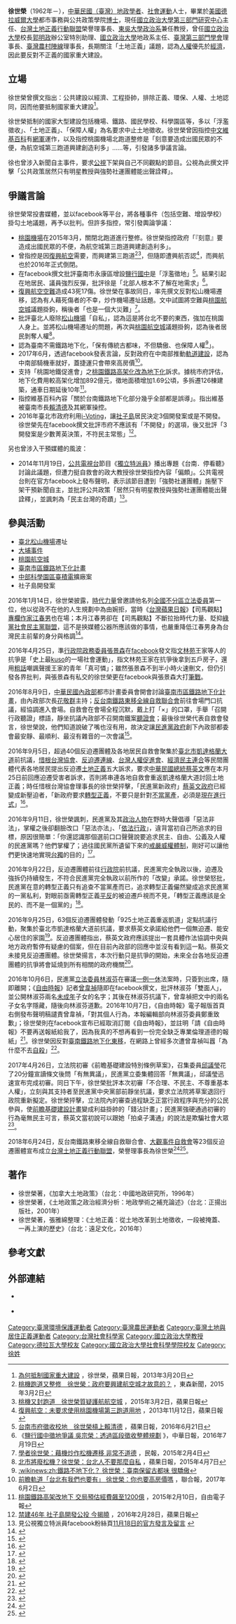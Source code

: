 {{blpsources|time=2015-05-08T09:49:37+00:00}}
{{Infobox academic
| name = 徐世榮
| image = 
| image_size = 200px
| gender = 男
| education = 博士
| alma_mater = [[特拉华大学|德拉威爾大學]]都市事務與公共政策學院博士<br>[[國立政治大學|國立政治大學]]地政學系學士
| workplaces = [[國立政治大學|國立政治大學]]地政學系
}}

'''徐世榮'''（1962年－），[[中華民國（臺灣）|中華民國（臺灣）]][[地政|地政]][[學者|學者]]、[[社會運動|社會運動]]人士，畢業於[[美國|美國]][[特拉华大学|德拉威爾大學]]都市事務與公共政策學院[[博士|博士]]，現任[[國立政治大學|國立政治大學]][[第三部門|第三部門]][[研究中心|研究中心]]主任、[[台灣土地正義行動聯盟|台灣土地正義行動聯盟]]榮譽理事長、[[東吳大學|東吳大學]][[政治系|政治系]]兼任教授，曾任[[國立政治大學|國立政治大學]]校長[[郭明政|郭明政]]辦公室特別助理、[[國立政治大學|國立政治大學]]地政系主任、[[臺灣第三部門學會|臺灣第三部門學會]]理事長、[[臺灣農村陣線|臺灣農村陣線]]理事長，長期關注「土地正義」議題，認為[[人權|人權]]優先於[[經濟|經濟]]，因此要反對不正義的國家重大建設。

== 立場 ==
徐世榮曾撰文指出：公共建設以經濟、工程掛帥，排除正義、環保、人權、土地認同，因而他要抵制國家重大建設<ref>[http://www.appledaily.com.tw/appledaily/article/headline/20130320/34899166/ 為何抵制國家重大建設] {{Wayback|url=http://www.appledaily.com.tw/appledaily/article/headline/20130320/34899166/ |date=20160815200857 }}，徐世榮，蘋果日報，2013年3月20日</ref>。

徐世榮抵制的國家大型建設包括機場、鐵路、國民學校、科學園區等，多以「浮濫徵收」、「土地正義」、「保障人權」為名要求中止土地徵收。徐世榮曾因指控[[中文維基百科|中文維基百科]]有[[網軍|網軍]]運作，以及指控桃園機場北跑道整修是「刻意要造成出國民眾的不便，為航空城第三跑道興建創造利多」……等，引發諸多爭議言論。

徐也曾涉入新聞自主事件，要求[[公視|公視]]下架與自己不同觀點的節目。公視為此撰文抨擊「公共政策居然只有明星教授與強勢社運團體能出聲詮釋」。

== 爭議言論 ==
{{wikinews|南鐵爭議 徐世榮指控維基百科遭網軍操控}}
{{wikinews|鐵路不地下化？ 徐世榮：臺南保留古都味 很驕傲}}
徐世榮常投書媒體，並以facebook等平台，將各種事件（包括空難、增設學校）掛勾土地議題，再予以批判。但許多指控，常引發輿論爭議：
*[[臺灣桃園國際機場|桃園機場]]在2015年3月，關閉北跑道進行整修。徐世榮指控政府「『刻意』要造成出國民眾的不便，為航空城第三跑道興建創造利多」。
*曾指控是因[[復興航空|復興航空]]需要，而興建第三跑道<ref>[http://www.ettoday.net/news/20150302/472416.htm#ixzz3ZWUtkaMd 桃機跑道又整修　徐世榮：政府要興建航空城才故意的？] {{Wayback|url=http://www.ettoday.net/news/20150302/472416.htm#ixzz3ZWUtkaMd |date=20160918112547 }}，東森新聞，2015年3月2日</ref><ref>[http://www.appledaily.com.tw/realtimenews/article/new/20150302/566528/ 桃機又封跑道　徐世榮質疑護航航空城] {{Wayback|url=http://www.appledaily.com.tw/realtimenews/article/new/20150302/566528/ |date=20170517165015 }}，2015年3月2日，蘋果日報</ref>，但隨即遭興航否認<ref>[http://www.appledaily.com.tw/realtimenews/article/new/20131112/291496/ 復興航空：未要求使用桃園機場第三跑道用地] {{Wayback|url=http://www.appledaily.com.tw/realtimenews/article/new/20131112/291496/ |date=20170517164632 }}，2013年11月12日，蘋果日報</ref>，而興航也於2016年正式倒閉。
*在facebook撰文批評臺南市永康區增設[[鹽行國中|鹽行國中]]是「浮濫徵地」<ref>[http://www.appledaily.com.tw/realtimenews/article/new/20160621/890561/ 台南市府徵收校地　徐世榮槓上賴清德] {{Wayback|url=http://www.appledaily.com.tw/realtimenews/article/new/20160621/890561/ |date=20170111142849 }}，蘋果日報，2016年6月21日</ref>。結果引起在地居民、議員強烈反彈，批評徐是「北部人根本不了解在地需求」<ref>《[http://www.cdns.com.tw/news.php?n_id=1&nc_id=106458 鹽行國中徵地爭議 吳宗榮：透過區段徵收整體規劃] {{Wayback|url=http://www.cdns.com.tw/news.php?n_id=1&nc_id=106458 |date=20160809022556 }}》，中華日報，2016年7月19日</ref>。
*[[復興航空235號班機空難|復興航空空難]]造成43死17傷。徐世榮在事故同日，率先撰文反對松山機場遷移，認為有人藉死傷者的不幸，炒作機場遷址話題。文中試圖將空難與[[桃園航空城|桃園航空城]]議題掛鉤，稱後者「也是一個大災難」<ref>[http://www.peoplenews.tw/news/1769b333-0ea9-43c2-b2ef-c697e18c157f 學者徐世榮：藉機炒作松機遷移 非常不道德] {{Wayback|url=http://www.peoplenews.tw/news/1769b333-0ea9-43c2-b2ef-c697e18c157f |date=20150518073629 }}，民報，2015年2月4日</ref>。
*批評臺北人廢除[[臺北松山機場|松山機場]]「自私」，認為這是將台北不要的東西，強加在桃園人身上。並將松山機場遷址的問題，再次與[[桃園航空城|桃園航空城]]議題掛鉤，認為後者居民剝奪人權<ref>[http://www.appledaily.com.tw/realtimenews/article/new/20150407/587973/ 北市將廢松機？徐世榮：台北人不要那麼自私] {{Wayback|url=http://www.appledaily.com.tw/realtimenews/article/new/20150407/587973/ |date=20150518082909 }}，蘋果日報，2015年4月7日</ref>。
*認為臺南不需鐵路地下化，「保有傳統古都味，不但驕傲、也保障人權<ref>[[:wikinews:zh:鐵路不地下化？_徐世榮：臺南保留古都味_很驕傲|:wikinews:zh:鐵路不地下化？ 徐世榮：臺南保留古都味 很驕傲]]</ref>」。
*2017年6月，透過facebook發表言論，反對政府在中南部推動[[前瞻基礎建設計畫|軌道建設]]，認為中南部騎機車就好，蓋捷運只會帶來高房價<ref>[https://udn.com/news/story/10756/2496801 前瞻軌道「台北有我們也要有」 徐世榮：你也要高房價嗎] {{Wayback|url=https://udn.com/news/story/10756/2496801 |date=20220527215628 }}，聯合報，2017年6月2日</ref>。
*支持「桃園地鐵促進會」之[[臺鐵都會區捷運化桃園段地下化計畫|桃園鐵路高架化改為地下化]]訴求。據桃市府評估，地下化費用較高架化增加892億元，徵地面積增加1.69公頃，多拆遷126棟建築，通車日期延後10年<ref>[http://news.ltn.com.tw/news/local/paper/854713 桃園鐵路高架改地下 交局預估經費飆至1200億] {{Wayback|url=http://news.ltn.com.tw/news/local/paper/854713 |date=20220511094339 }}，2015年2月10日，自由電子報</ref>。
*指控維基百科內容「關於台南鐵路地下化部分幾乎全部都是誤導」。指出維基被臺南市長[[賴清德|賴清德]]及其網軍操控。
*2016年臺北市政府利用[[i-Voting|i-Voting]]，讓[[社子島|社子島]]居民決定3個開發案或是不開發。徐世榮先在facebook撰文批評市府不應該有「不開發」的選項，後又批評「3開發案是少數菁英決策，不符民主常態」<ref>[http://apple.nextmedia.tw/news/politics/20160228/35588401/privacy 禁建46年 社子島開發公投 今揭曉] {{webarchive|url=https://web.archive.org/web/20170418083922/http://apple.nextmedia.tw/news/politics/20160228/35588401/privacy |date=2017-04-18 }}，2016年2月28日，蘋果日報</ref>。
另也曾涉入干預媒體的風波：
*2014年11月19日，[[公共電視台|公共電視台]]節目《[[獨立特派員|獨立特派員]]》播出專題《台南．停看聽》討論此議題，但遭力挺自救會的政大教授徐世榮指控內容「偏頗」。公共電視台則在官方facebook上發布聲明，表示該節目遭到「強勢社運團體」施壓下架干預新聞自主，並批評公共政策「居然只有明星教授與強勢社運團體能出聲詮釋」，並諷刺為「民主台灣的奇蹟」<ref>見公視獨立特派員facebook粉絲頁[https://www.facebook.com/ptsinnews 11月18日的官方發言及留言] {{Wayback|url=https://www.facebook.com/ptsinnews |date=20200708235128 }}</ref>。

== 參與活動 ==
*[[臺北松山機場|臺北松山機場]]遷址
*[[大埔事件|大埔事件]]
*[[桃園航空城|桃園航空城]]
*[[臺南市區鐵路地下化計畫|臺南市區鐵路地下化計畫]]
*[[中部科學園區|中部科學園區]][[臺積電|臺積電]]擴廠案
*社子島開發案

{{多個問題|
{{POV|time=2017-04-17T07:50:30+00:00}}
{{Non-free|time=2017-04-17T07:50:30+00:00}}
{{Like-resume|time=2017-04-17T07:50:30+00:00}}
{{overly detailed}}
}}
2016年1月14日，徐世榮披露，[[時代力量|時代力量]]曾邀請他名列[[全國不分區|全國不分區]][[立法委員|立法委員]]第一位，他以從政不在他的人生規劃中為由婉拒，當時《[[台灣蘋果日報|台灣蘋果日報]]》【司馬觀點】[[專欄作家|專欄作家]][[江春男|江春男]]也在場；本月江春男卻在【司馬觀點】不斷拉抬時代力量、貶抑[[綠黨社會民主黨聯盟|綠黨社會民主黨聯盟]]，這不是挾媒體公器所應該做的事情，也嚴重降低江春男身為台灣民主前輩的身分與格調<ref>{{Cite web|url=http://www.chinatimes.com/realtimenews/20160114002874-260401|author=林芳如|language=zh-hant|title=蘋果日報拉抬時代力量貶綠社盟 徐世榮爆內幕|publisher=[[中國時報|中國時報]]即時新聞|date=2016-01-14|accessdate=2016-01-17|archive-date=2016-01-16|archive-url=https://web.archive.org/web/20160116172803/http://www.chinatimes.com/realtimenews/20160114002874-260401|dead-url=no}}</ref>。

2016年4月25日，準[[行政院政務委員|行政院政務委員]][[張景森|張景森]]在[[facebook|facebook]]發文指[[文林苑|文林苑]]王家等人的抗爭是「史上最[[kuso|kuso]]的一場社會運動」，指文林苑王家在抗爭後拿到五戶房子，還用[[粗話|粗話]]嘲諷聲援王家的青年「真可憐」；雖然張景森不到半小時火速刪文，但仍引發各界批判，與張景森有私交的徐世榮更在facebook與張景森大打[[筆戰|筆戰]]。

2016年8月9日，[[中華民國內政部|中華民國內政部]]都市計畫委員會開會討論[[臺南市區鐵路地下化計畫|臺南市區鐵路地下化計畫]]，由內政部次長[[花敬群|花敬群]]主持；[[反台南鐵路東移全線自救聯合會|反台南鐵路東移全線自救聯合會]]前往會場門口抗議，經協調進入會場。自救會在會場全程沉默，戴上打「×」的口罩，手舉「召開行政聽證」標語，靜坐抗議內政部不召開南鐵案[[聽證會|聽證會]]；最後徐世榮代表自救會發言，徐世榮說，他們知道說破了嘴也沒有用，故決定讓[[蔡英文政府|民進黨政府]]創下內政部都委會最安靜、最順利、最沒有雜音的一次會議<ref>{{cite news|title=反南鐵東移…內政部都審會 自救會全程沉默|url=http://udn.com/news/story/6656/1883176|publisher=[[聯合晚報|聯合晚報]]|date=2016-08-09|author=游智文|accessdate=2016-09-28|archive-date=2016-09-05|archive-url=https://web.archive.org/web/20160905021213/http://udn.com/news/story/6656/1883176|dead-url=no}}</ref>。

2016年9月5日，超過40個反迫遷團體及各地居民自救會聚集於[[臺北市|臺北市]][[凱達格蘭大道|凱達格蘭大道]]前抗議，[[惜根台灣協會|惜根台灣協會]]、[[反迫遷連線|反迫遷連線]]、[[台灣人權促進會|台灣人權促進會]]、[[經濟民主連合|經濟民主連合]]等民間團體代表各地居民提出反迫遷[[土地正義|土地正義]]五大訴求，要求[[中華民國總統|中華民國總統]][[蔡英文|蔡英文]]應在本月25日前回應迫遷受害者訴求，否則將串連各地自救會重返凱達格蘭大道討回土地正義；時任惜根台灣協會理事長的徐世榮抨擊，「民進黨新政府」[[蔡英文政府|蔡英文政府]]已經變成新壓迫者，「新政府要求[[轉型正義|轉型正義]]，不要只是針對[[中國國民黨黨產爭議|不當黨產]]，必須是[[現在進行式|現在進行式]]」<ref>{{Cite web|title=民進黨執政百日成新壓迫者 40迫遷自救會凱道前怒吼|publisher=[[公民行動影音紀錄資料庫|公民行動影音紀錄資料庫]]|url=http://www.civilmedia.tw/archives/53338|date=2016-09-05|author=楊鵑如|accessdate=2016-09-07|language=zh-hant|archive-date=2017-08-10|archive-url=https://web.archive.org/web/20170810050721/https://www.civilmedia.tw/archives/53338|dead-url=yes}}</ref>。

2016年9月11日，徐世榮諷刺，民進黨及其[[政治人物|政治人物]]在野時大聲倡導「惡法非法」，掌權之後卻翻臉改口「惡法亦法」、「[[依法行政|依法行政]]」，違背當初自己所追求的目標，原因很簡單：「你還認識那個選前口口聲聲說要追求民主、自由、公義及人權的民進黨嗎？他們掌權了；過往國民黨所遺留下來的[[戒嚴|戒嚴]][[威權體制|威權體制]]，剛好可以讓他們更快速地實現[[台獨|台獨]]的目的」<ref>{{cite news|title=陳菊嘆「不認識自己」 徐世榮：我們也不認識她了！|url=http://www.chinatimes.com/realtimenews/20160911003836-260407|publisher=[[中時電子報|中時電子報]]|date=2016-09-11|author=黃麗蓉|accessdate=2016-09-27|archive-date=2017-01-11|archive-url=https://web.archive.org/web/20170111204229/http://www.chinatimes.com/realtimenews/20160911003836-260407|dead-url=no}}</ref>。

2016年9月22日，反迫遷團體前往[[行政院|行政院]]前抗議，民進黨完全執政以後，迫遷及強拆仍持續發生，不符合民進黨完全執政以前所作的「改變」承諾。徐世榮怒批，民進黨在意的轉型正義只有追查不當黨產而已，追求轉型正義儼然變成追求民進黨的一黨私利，對眼前亟需轉型正義[[平反|平反]]的被迫遷戶視而不見，「轉型正義應該是全民的、而不是一個黨的」<ref>{{cite news|title=反迫遷團體赴行政院抗議 徐世榮：轉型正義是全民的，不是民進黨的|url=http://www.storm.mg/article/169023|publisher=[[風傳媒|風傳媒]]|date=2016-09-22|author=尹俞歡|accessdate=2016-12-04|archive-date=2016-12-20|archive-url=https://web.archive.org/web/20161220055032/http://www.storm.mg/article/169023|dead-url=no}}</ref>。

2016年9月25日，63個反迫遷團體發動「925土地正義重返凱道」定點抗議行動，聚集於臺北市凱達格蘭大道前抗議，要求蔡英文承諾給他們一個無迫遷、能安心居住的家園<ref>{{cite news|title=重返凱道 反迫遷籲蔡英文承諾：給一個無迫遷的家園|url=http://www.nownews.com/n/2016/09/25/2155051|publisher=今日新聞網|date=2016-09-25|author=林人芳|accessdate=2016-09-25|archive-date=2016-09-26|archive-url=https://web.archive.org/web/20160926160333/http://www.nownews.com/n/2016/09/25/2155051|dead-url=no}}</ref>。反迫遷團體指出，蔡英文政府應該提出一套具體作法協調中央與地方政府暫停有疑慮的個案，但在目前內政部的回應中並沒有看到這一點。蔡英文未接見反迫遷團體。徐世榮揚言，本次行動只是抗爭的開始，未來全台各地反迫遷團體的抗爭將會延燒到所有相關的政府機關<ref>{{cite news|title=上凱道擺家當 逾60自救會要居住正義|url=http://www.coolloud.org.tw/node/86466|publisher=苦勞網|date=2016-09-25|author=王顥中|accessdate=2016-09-27|archive-date=2016-09-26|archive-url=https://web.archive.org/web/20160926155308/http://www.coolloud.org.tw/node/86466|dead-url=no}}</ref>。

2016年10月6日，民進黨[[立法委員|立法委員]][[林淑芬|林淑芬]]在審議[[一例一休|一例一休]]法案時，只簽到出席，隨即離開；《[[自由時報|自由時報]]》記者[[曾韋禎|曾韋禎]]隨即在facebook撰文，批評林淑芬「雙面人」，並公開林淑芬兩名[[未成年|未成年]]子女的名字；其後在林淑芬抗議下，曾韋禎把文中的兩名子女名字隱藏，隨後向林淑芬道歉。2016年10月7日，《自由時報》電子報版首頁右側發布聲明稿譴責曾韋禎，「對其個人行為，本報編輯部向林淑芬委員鄭重致歉」；徐世榮則在facebook宣布已經取消訂閱《自由時報》，並註明「請《自由時報》不要再送報紙給我了，因為我真的不想再看到一份完全缺乏專業倫理道德的報紙」<ref>{{cite news|title=綠委林淑芬未成年子女姓名遭記者公開 徐世榮取消訂閱《自由時報》表抗議|url=http://www.storm.mg/article/174947|publisher=[[風傳媒|風傳媒]]|date=2016-10-07|author=陳煜|accessdate=2016-10-08|archive-date=2020-11-05|archive-url=https://web.archive.org/web/20201105143640/https://www.storm.mg/article/174947|dead-url=no}}</ref>。徐世榮因反對[[臺南鐵路地下化東移|臺南鐵路地下化東移]]，在網路上曾經多次遭曾韋禎叫囂「為什麼不去[[自殺|自殺]]」<ref>{{cite news|title=颱風假查勤？黃國昌回嗆自由記者：莫名其妙|url=http://newtalk.tw/news/view/2016-09-28/77657|publisher=[[新頭殼|新頭殼]]|date=2016-09-28|author=林朝億|accessdate=2016-10-25|archive-date=2022-06-02|archive-url=https://web.archive.org/web/20220602102534/https://newtalk.tw/news/view/2016-09-28/77657}}</ref>。

2017年4月26日，立法院初審《前瞻基礎建設特別條例草案》，召集委員[[邱議瑩|邱議瑩]]花了20分鐘宣讀條文後問「有無異議」，民進黨立委集體回答「無異議」，邱議瑩迅速宣布完成初審。同日下午，徐世榮批評本次初審「不合理、不民主、不尊重基本人權」，立刻與其支持者至民進黨中央黨部前靜坐抗議，要求立法院將草案退回行政院重新擬定。徐世榮抨擊，立法院內的審查過程缺乏正當行政程序與充分的公民參與，使[[前瞻基礎建設計畫|前瞻基礎建設計畫]]變成利益掛帥的「錢沾計畫」；民進黨強硬通過初審的行為毫無民主可言，蔡英文當初說可以跟她「拍桌子溝通」的說法是欺騙社會大眾<ref>{{cite news|title=前瞻計畫過初審 徐世榮民進黨部靜坐抗議|url=http://www.coolloud.org.tw/comment/49217|publisher=苦勞網|author=陳逸婷|date=2017-04-26|accessdate=2017-05-03|archive-date=2017-05-02|archive-url=https://web.archive.org/web/20170502104459/http://www.coolloud.org.tw/comment/49217|dead-url=no}}</ref>。

2018年6月24日，反台南鐵路東移全線自救聯合會、[[大觀事件自救會|大觀事件自救會]]等23個反迫遷團體宣布成立[[台灣土地正義行動聯盟|台灣土地正義行動聯盟]]，榮譽理事長為徐世榮<ref>{{Cite web|url=https://www.civilmedia.tw/archives/77582|author=張心華|title=年底選前推進抗爭 反迫遷團體組「土地正義行動聯盟」|publisher=公民行動影音紀錄資料庫|date=2018-06-24|accessdate=2018-07-28|archive-date=2022-06-03|archive-url=https://web.archive.org/web/20220603032959/https://www.civilmedia.tw/archives/77582}}</ref><ref>{{Cite web|url=https://pnn.pts.org.tw/type/detail/840|author=何宇軒|title=23迫遷群體成立「台灣土地正義行動聯盟」|publisher=[[公視新聞|公視新聞]]議題中心|date=2018-06-24|accessdate=2018-07-28|archive-date=2018-07-28|archive-url=https://web.archive.org/web/20180728191024/https://pnn.pts.org.tw/type/detail/840}}</ref>。

==著作==
*徐世榮著，《加拿大土地政策》（台北：中國地政研究所，1996年）
*徐世榮著，《土地政策之政治經濟分析：地政學術之補充論述》（台北：正揚出版社，2001年）
*徐世榮著，張雅綿整理：《土地正義：從土地改革到土地徵收，一段被掩蓋、一再上演的歷史》（台北：遠足文化，2016年）

== 參考文獻 ==
{{reflist|2}}

== 外部連結 ==
* {{Official website|https://ah.nccu.edu.tw/scholar?id=326|徐世榮在國立政治大學地政學系的個人介紹頁面}} {{zh-tw}}
* {{Facebook page|srshiu}} {{zh-tw}}

{{臺灣農民運動}}
{{臺灣環境運動}}
{{Authority control}}
{{DEFAULTSORT:X}}
{{Portal bar|臺灣|政治|環境|人物}}
[[Category:臺灣環境保護運動者|Category:臺灣環境保護運動者]]
[[Category:臺灣農民運動者|Category:臺灣農民運動者]]
[[Category:臺灣土地與居住正義運動者|Category:臺灣土地與居住正義運動者]]
[[Category:台灣社會科學家|Category:台灣社會科學家]]
[[Category:國立政治大學教授|Category:國立政治大學教授]]
[[Category:德拉瓦大學校友|Category:德拉瓦大學校友]]
[[Category:國立政治大學社會科學學院校友|Category:國立政治大學社會科學學院校友]]
[[Category:徐姓|Category:徐姓]]